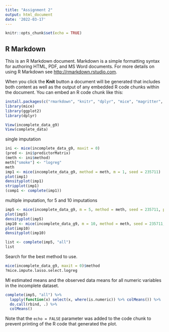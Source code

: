 ```yaml
---
title: "Assignment 2"
output: html_document
date: '2022-03-17'
---
```


```r
knitr::opts_chunk$set(echo = TRUE)
```

## R Markdown

This is an R Markdown document. Markdown is a simple formatting syntax for authoring HTML, PDF, and MS Word documents. For more details on using R Markdown see <http://rmarkdown.rstudio.com>.

When you click the **Knit** button a document will be generated that includes both content as well as the output of any embedded R code chunks within the document. You can embed an R code chunk like this:

```r
install.packages(c("rmarkdown", "knitr", "dplyr", "mice", "magritter", "ggplot2"), dependencies = TRUE)
library(mice)
library(ggplot2)
library(dplyr)
```


```r
View(incomplete_data_g9)
View(complete_data)
```

single imputation
```r
ini <- mice(incomplete_data_g9, maxit = 0)
(pred <- ini$predictorMatrix)
(meth <- ini$method)
meth["smoke"] <- "logreg"
meth
imp1 <- mice(incomplete_data_g9, method = meth, m = 1, seed = 235711)
plot(imp1)
densityplot(imp1)
stripplot(imp1)
(comp1 <- complete(imp1))
```

multiple imputation, for 5 and 10 imputations
```r
imp5 <- mice(incomplete_data_g9, m = 5, method = meth, seed = 235711, print = FALSE)
plot(imp5)
densityplot(imp5)
imp10 <- mice(incomplete_data_g9, m = 10, method = meth, seed = 235711, print = FALSE)
plot(imp10)
densityplot(imp10)
```

```r
list <- complete(imp5, "all")
list
```

Search for the best method to use.
```r
mice(incomplete_data_g9, maxit = 0)$method
?mice.impute.lasso.select.logreg
```

MI estimated means and the observed data means for all numeric variables in the incomplete dataset.
```r
complete(imp5, "all") %>% 
  lapply(function(x) select(x, where(is.numeric)) %>% colMeans()) %>%
  do.call(rbind, .) %>%
  colMeans()
```

Note that the `echo = FALSE` parameter was added to the code chunk to prevent printing of the R code that generated the plot.
